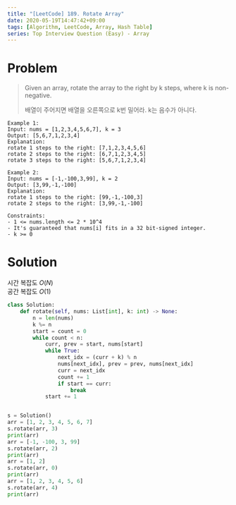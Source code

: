 ```yaml
---
title: "[LeetCode] 189. Rotate Array"
date: 2020-05-19T14:47:42+09:00
tags: [Algorithm, LeetCode, Array, Hash Table]
series: Top Interview Question (Easy) - Array
---
```


# Problem

> Given an array, rotate the array to the right by k steps, where k is non-negative.
>
> 배열이 주어지면 배열을 오른쪽으로 k번 밀어라. k는 음수가 아니다.

```
Example 1:
Input: nums = [1,2,3,4,5,6,7], k = 3
Output: [5,6,7,1,2,3,4]
Explanation:
rotate 1 steps to the right: [7,1,2,3,4,5,6]
rotate 2 steps to the right: [6,7,1,2,3,4,5]
rotate 3 steps to the right: [5,6,7,1,2,3,4]

Example 2:
Input: nums = [-1,-100,3,99], k = 2
Output: [3,99,-1,-100]
Explanation:
rotate 1 steps to the right: [99,-1,-100,3]
rotate 2 steps to the right: [3,99,-1,-100]

Constraints:
- 1 <= nums.length <= 2 * 10^4
- It's guaranteed that nums[i] fits in a 32 bit-signed integer.
- k >= 0
```

# Solution

시간 복잡도 $O(N)$  
공간 복잡도 $O(1)$

```py
class Solution:
    def rotate(self, nums: List[int], k: int) -> None:
        n = len(nums)
        k %= n
        start = count = 0
        while count < n:
            curr, prev = start, nums[start]
            while True:
                next_idx = (curr + k) % n
                nums[next_idx], prev = prev, nums[next_idx]
                curr = next_idx
                count += 1
                if start == curr:
                    break
            start += 1


s = Solution()
arr = [1, 2, 3, 4, 5, 6, 7]
s.rotate(arr, 3)
print(arr)
arr = [-1, -100, 3, 99]
s.rotate(arr, 2)
print(arr)
arr = [1, 2]
s.rotate(arr, 0)
print(arr)
arr = [1, 2, 3, 4, 5, 6]
s.rotate(arr, 4)
print(arr)
```
